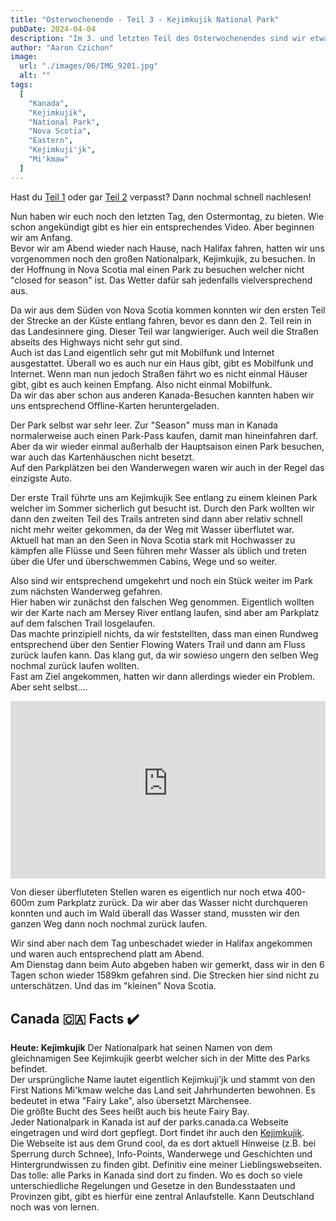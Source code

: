 ```yaml
---
title: "Osterwochenende - Teil 3 - Kejimkujik National Park"
pubDate: 2024-04-04
description: "Im 3. und letzten Teil des Osterwochenendes sind wir etwas im Kejimkujik National Park spazieren gegangen. Der Park war leer und wir hatten die Wanderwege fast für uns alleine. Aber seht selbst."
author: "Aaron Czichon"
image:
  url: "./images/06/IMG_9201.jpg"
  alt: ""
tags:
  [
    "Kanada",
    "Kejimkujik",
    "National Park",
    "Nova Scotia",
    "Eastern",
    "Kejimkuji'jk",
    "Mi'kmaw"
  ]
---
```




Hast du [Teil 1](https://canada.aaronczichon.de/blog/05-good-friday/) oder gar [Teil 2](https://canada.aaronczichon.de/blog/06-eastern-part-2/) verpasst? Dann nochmal schnell nachlesen!

Nun haben wir euch noch den letzten Tag, den Ostermontag, zu bieten. Wie schon angekündigt gibt es hier ein entsprechendes Video. Aber beginnen wir am Anfang.   
Bevor wir am Abend wieder nach Hause, nach Halifax fahren, hatten wir uns vorgenommen noch den großen Nationalpark, Kejimkujik, zu besuchen. In der Hoffnung in Nova Scotia mal einen Park zu besuchen welcher nicht "closed for season" ist. Das Wetter dafür sah jedenfalls vielversprechend aus.   

Da wir aus dem Süden von Nova Scotia kommen konnten wir den ersten Teil der Strecke an der Küste entlang fahren, bevor es dann den 2. Teil rein in das Landesinnere ging. Dieser Teil war langwieriger. Auch weil die Straßen abseits des Highways nicht sehr gut sind.   
Auch ist das Land eigentlich sehr gut mit Mobilfunk und Internet ausgestattet. Überall wo es auch nur ein Haus gibt, gibt es Mobilfunk und Internet. Wenn man nun jedoch Straßen fährt wo es nicht einmal Häuser gibt, gibt es auch keinen Empfang. Also nicht einmal Mobilfunk.   
Da wir das aber schon aus anderen Kanada-Besuchen kannten haben wir uns entsprechend Offline-Karten heruntergeladen.

Der Park selbst war sehr leer. Zur "Season" muss man in Kanada normalerweise auch einen Park-Pass kaufen, damit man hineinfahren darf. Aber da wir wieder einmal außerhalb der Hauptsaison einen Park besuchen, war auch das Kartenhäuschen nicht besetzt.    
Auf den Parkplätzen bei den Wanderwegen waren wir auch in der Regel das einzigste Auto.   

Der erste Trail führte uns am Kejimkujik See entlang zu einem kleinen Park welcher im Sommer sicherlich gut besucht ist. Durch den Park wollten wir dann den zweiten Teil des Trails antreten sind dann aber relativ schnell nicht mehr weiter gekommen, da der Weg mit Wasser überflutet war.   
Aktuell hat man an den Seen in Nova Scotia stark mit Hochwasser zu kämpfen alle Flüsse und Seen führen mehr Wasser als üblich und treten über die Ufer und überschwemmen Cabins, Wege und so weiter.   

Also sind wir entsprechend umgekehrt und noch ein Stück weiter im Park zum nächsten Wanderweg gefahren.   
Hier haben wir zunächst den falschen Weg genommen. Eigentlich wollten wir der Karte nach am Mersey River entlang laufen, sind aber am Parkplatz auf dem falschen Trail losgelaufen.   
Das machte prinzipiell nichts, da wir feststellten, dass man einen Rundweg entsprechend über den Sentier Flowing Waters Trail und dann am Fluss zurück laufen kann. Das klang gut, da wir sowieso ungern den selben Weg nochmal zurück laufen wollten.   
Fast am Ziel angekommen, hatten wir dann allerdings wieder ein Problem. Aber seht selbst....

<div style="position: relative; padding-top: 56.25%;">
  <iframe
    src="https://customer-rnx58v5rm01lsk0m.cloudflarestream.com/26fdb9da57566624e1feac7b879f4376/iframe?poster=https%3A%2F%2Fcustomer-rnx58v5rm01lsk0m.cloudflarestream.com%2F26fdb9da57566624e1feac7b879f4376%2Fthumbnails%2Fthumbnail.jpg%3Ftime%3D%26height%3D600"
    loading="lazy"
    style="border: none; position: absolute; top: 0; left: 0; height: 100%; width: 100%;"
    allow="accelerometer; gyroscope; autoplay; encrypted-media; picture-in-picture;"
    allowfullscreen="true"
  ></iframe>
</div>

Von dieser überfluteten Stellen waren es eigentlich nur noch etwa 400-600m zum Parkplatz zurück. Da wir aber das Wasser nicht durchqueren konnten und auch im Wald überall das Wasser stand, mussten wir den ganzen Weg dann noch nochmal zurück laufen.   

Wir sind aber nach dem Tag unbeschadet wieder in Halifax angekommen und waren auch entsprechend platt am Abend.   
Am Dienstag dann beim Auto abgeben haben wir gemerkt, dass wir in den 6 Tagen schon wieder 1589km gefahren sind. Die Strecken hier sind nicht zu unterschätzen. Und das im "kleinen" Nova Scotia.

## Canada 🇨🇦 Facts ✔️
**Heute: Kejimkujik**
Der Nationalpark hat seinen Namen von dem gleichnamigen See Kejimkujik geerbt welcher sich in der Mitte des Parks befindet.   
Der ursprüngliche Name lautet eigentlich Kejimkuji'jk und stammt von den First Nations Mi'kmaw welche das Land seit Jahrhunderten bewohnen. Es bedeutet in etwa "Fairy Lake", also übersetzt Märchensee.   
Die größte Bucht des Sees heißt auch bis heute Fairy Bay.   
Jeder Nationalpark in Kanada ist auf der parks.canada.ca Webseite eingetragen und wird dort gepflegt. Dort findet ihr auch den [Kejimkujik](https://parks.canada.ca/pn-np/ns/kejimkujik).    
Die Webseite ist aus dem Grund cool, da es dort aktuell Hinweise (z.B. bei Sperrung durch Schnee), Info-Points, Wanderwege und Geschichten und Hintergrundwissen zu finden gibt. Definitiv eine meiner Lieblingswebseiten.   
Das tolle: alle Parks in Kanada sind dort zu finden. Wo es doch so viele unterschiedliche Regelungen und Gesetze in den Bundesstaaten und Provinzen gibt, gibt es hierfür eine zentral Anlaufstelle. Kann Deutschland noch was von lernen.